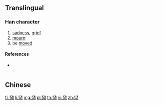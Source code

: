 {{character info/new}}
{{also|慟}}
==Translingual==

===Han character===
{{Han char|rn=61|rad=心|as=06|sn=9|four=|canj=PMIS|ids=⿰忄动}}

# [[sadness]], [[grief]]
# [[mourn]]
# be [[move]]d

====References====
* {{Han ref|kx=0386.161|hdz=42293.130|uh=6078|ud=24696}}

----

==Chinese==
{{zh-see|慟}}

[[fr:恸]]
[[li:恸]]
[[mg:恸]]
[[pl:恸]]
[[th:恸]]
[[vi:恸]]
[[zh:恸]]